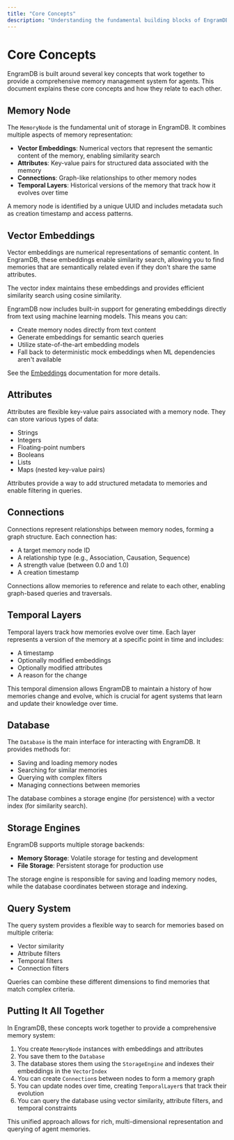 ```yaml
---
title: "Core Concepts"
description: "Understanding the fundamental building blocks of EngramDB"
---
```


# Core Concepts

EngramDB is built around several key concepts that work together to provide a comprehensive memory management system for agents. This document explains these core concepts and how they relate to each other.

## Memory Node

The `MemoryNode` is the fundamental unit of storage in EngramDB. It combines multiple aspects of memory representation:

- **Vector Embeddings**: Numerical vectors that represent the semantic content of the memory, enabling similarity search
- **Attributes**: Key-value pairs for structured data associated with the memory
- **Connections**: Graph-like relationships to other memory nodes
- **Temporal Layers**: Historical versions of the memory that track how it evolves over time

A memory node is identified by a unique UUID and includes metadata such as creation timestamp and access patterns.

## Vector Embeddings

Vector embeddings are numerical representations of semantic content. In EngramDB, these embeddings enable similarity search, allowing you to find memories that are semantically related even if they don't share the same attributes.

The vector index maintains these embeddings and provides efficient similarity search using cosine similarity.

EngramDB now includes built-in support for generating embeddings directly from text using machine learning models. This means you can:

- Create memory nodes directly from text content
- Generate embeddings for semantic search queries
- Utilize state-of-the-art embedding models
- Fall back to deterministic mock embeddings when ML dependencies aren't available

See the [Embeddings](/advanced-topics/embeddings) documentation for more details.

## Attributes

Attributes are flexible key-value pairs associated with a memory node. They can store various types of data:

- Strings
- Integers
- Floating-point numbers
- Booleans
- Lists
- Maps (nested key-value pairs)

Attributes provide a way to add structured metadata to memories and enable filtering in queries.

## Connections

Connections represent relationships between memory nodes, forming a graph structure. Each connection has:

- A target memory node ID
- A relationship type (e.g., Association, Causation, Sequence)
- A strength value (between 0.0 and 1.0)
- A creation timestamp

Connections allow memories to reference and relate to each other, enabling graph-based queries and traversals.

## Temporal Layers

Temporal layers track how memories evolve over time. Each layer represents a version of the memory at a specific point in time and includes:

- A timestamp
- Optionally modified embeddings
- Optionally modified attributes
- A reason for the change

This temporal dimension allows EngramDB to maintain a history of how memories change and evolve, which is crucial for agent systems that learn and update their knowledge over time.

## Database

The `Database` is the main interface for interacting with EngramDB. It provides methods for:

- Saving and loading memory nodes
- Searching for similar memories
- Querying with complex filters
- Managing connections between memories

The database combines a storage engine (for persistence) with a vector index (for similarity search).

## Storage Engines

EngramDB supports multiple storage backends:

- **Memory Storage**: Volatile storage for testing and development
- **File Storage**: Persistent storage for production use

The storage engine is responsible for saving and loading memory nodes, while the database coordinates between storage and indexing.

## Query System

The query system provides a flexible way to search for memories based on multiple criteria:

- Vector similarity
- Attribute filters
- Temporal filters
- Connection filters

Queries can combine these different dimensions to find memories that match complex criteria.

## Putting It All Together

In EngramDB, these concepts work together to provide a comprehensive memory system:

1. You create `MemoryNode` instances with embeddings and attributes
2. You save them to the `Database`
3. The database stores them using the `StorageEngine` and indexes their embeddings in the `VectorIndex`
4. You can create `Connection`s between nodes to form a memory graph
5. You can update nodes over time, creating `TemporalLayer`s that track their evolution
6. You can query the database using vector similarity, attribute filters, and temporal constraints

This unified approach allows for rich, multi-dimensional representation and querying of agent memories.
